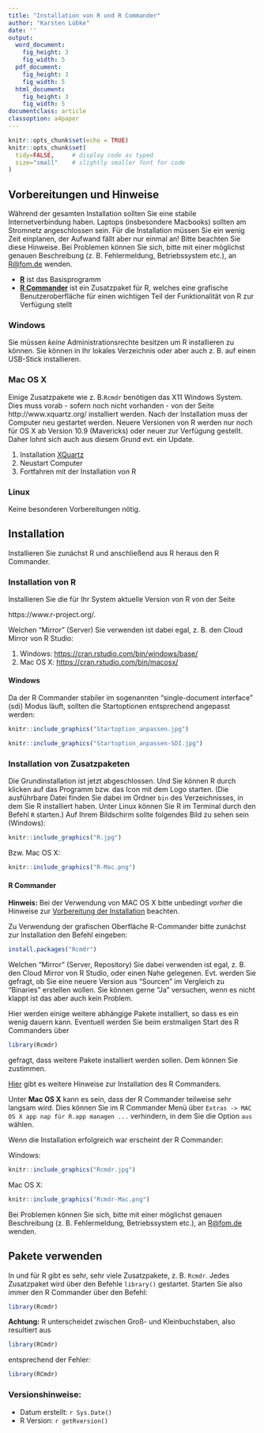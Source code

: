 ```yaml
---
title: "Installation von R und R Commander"
author: "Karsten Lübke"
date: ''
output:
  word_document:
    fig_height: 3
    fig_width: 5
  pdf_document:
    fig_height: 3
    fig_width: 5
  html_document:
    fig_height: 3
    fig_width: 5
documentclass: article
classoption: a4paper
---
```


```r
knitr::opts_chunk$set(echo = TRUE)
knitr::opts_chunk$set(
  tidy=FALSE,     # display code as typed
  size="small"    # slightly smaller font for code
)
```

## Vorbereitungen und Hinweise
Während der gesamten Installation sollten Sie eine stabile Internetverbindung haben. Laptops (insbesondere Macbooks) sollten am Stromnetz angeschlossen sein. Für die Installation müssen Sie ein wenig Zeit einplanen, der Aufwand fällt aber nur einmal an! Bitte beachten Sie diese Hinweise. Bei Problemen können Sie sich, bitte mit einer möglichst genauen Beschreibung (z. B. Fehlermeldung, Betriebssystem etc.), an <R@fom.de> wenden.

* [**R**](https://www.r-project.org/) ist das Basisprogramm
* [**R Commander**](http://socserv.socsci.mcmaster.ca/jfox/Misc/Rcmdr/) ist ein Zusatzpaket für R, welches eine grafische Benutzeroberfläche für einen wichtigen Teil der Funktionalität von R zur Verfügung stellt


### Windows
Sie müssen *keine* Administrationsrechte besitzen um R installieren zu können. Sie können in Ihr lokales Verzeichnis oder aber auch z. B. auf einen USB-Stick installieren. 

### Mac OS X {#anchor}
Einige Zusatzpakete wie z. B.`Rcmdr` benötigen das X11 Windows System. Dies muss vorab - sofern noch nicht vorhanden - von der Seite http://www.xquartz.org/ installiert werden. Nach der Installation muss der Computer neu gestartet werden. Neuere Versionen von R werden nur noch für OS X ab Version 10.9 (Mavericks) oder neuer zur Verfügung gestellt. Daher lohnt sich auch aus diesem Grund evt. ein Update. 

1.  Installation [XQuartz](http://www.xquartz.org/)
2.  Neustart Computer
3.  Fortfahren mit der Installation von R

### Linux
Keine besonderen Vorbereitungen nötig. 

## Installation 
Installieren Sie zunächst R und anschließend aus R heraus den R Commander.



### Installation von R
Installieren Sie die für Ihr System aktuelle Version von R von der Seite 

https://www.r-project.org/. 

Welchen "Mirror" (Server) Sie verwenden ist dabei egal, z. B. den Cloud Mirror von R Studio:

1.  Windows: [https://cran.rstudio.com/bin/windows/base/](https://cran.rstudio.com/bin/windows/base/)
2.  Mac OS X: [https://cran.rstudio.com/bin/macosx/](https://cran.rstudio.com/bin/macosx/)

#### Windows
Da der R Commander stabiler im sogenannten "single-document interface" (sdi) Modus läuft, sollten die Startoptionen entsprechend angepasst werden:

```r
knitr::include_graphics("Startoption_anpassen.jpg")
```

```r
knitr::include_graphics("Startoption_anpassen-SDI.jpg")
```

### Installation von Zusatzpaketen

Die Grundinstallation ist jetzt abgeschlossen. Und Sie können R durch klicken auf das Programm bzw. das Icon mit dem Logo starten. (Die ausführbare Datei finden Sie dabei im Ordner `bin` des Verzeichnisses, in dem Sie R installiert haben. Unter Linux können Sie R im Terminal durch den Befehl `R` starten.)
Auf Ihrem Bildschirm sollte folgendes Bild zu sehen sein (Windows):

```r
knitr::include_graphics("R.jpg")
```


\newpage
Bzw. Mac OS X:

```r
knitr::include_graphics("R-Mac.png")
```

#### R Commander
**Hinweis:** Bei der Verwendung von MAC OS X bitte unbedingt *vorher* die Hinweise zur [Vorbereitung der Installation](#anchor) beachten. 

Zu Verwendung der grafischen Oberfläche R-Commander bitte zunächst zur Installation den Befehl eingeben:
```r
install.packages("Rcmdr")
```
Welchen "Mirror" (Server, Repository) Sie dabei verwenden ist egal, z. B. den Cloud Mirror von R Studio, oder einen Nahe gelegenen. Evt. werden Sie gefragt, ob Sie eine neuere Version aus "Sourcen" im Vergleich zu "Binaries" erstellen wollen. Sie können gerne "Ja" versuchen, wenn es nicht klappt ist das aber auch kein Problem.

Hier werden einige weitere abhängige Pakete installiert, so dass es ein wenig dauern kann. Eventuell werden Sie beim erstmaligen Start des R Commanders über
```r
library(Rcmdr)
```
gefragt, dass weitere Pakete installiert werden sollen. Dem können Sie zustimmen.

[Hier](http://socserv.socsci.mcmaster.ca/jfox/Misc/Rcmdr/installation-notes.html) gibt es weitere Hinweise zur Installation des R Commanders.

Unter **Mac OS X** kann es sein, dass der R Commander teilweise sehr langsam wird. Dies können Sie im R Commander Menü über `Extras -> MAC OS X app nap für R.app managen ...` verhindern, in dem Sie die Option `aus` wählen.

Wenn die Installation erfolgreich war erscheint der R Commander:

Windows:

```r
knitr::include_graphics("Rcmdr.jpg")
```


\newpage
Mac OS X:

```r
knitr::include_graphics("Rcmdr-Mac.png")
```

Bei Problemen können Sie sich, bitte mit einer möglichst genauen Beschreibung (z. B. Fehlermeldung, Betriebssystem etc.), an <R@fom.de> wenden.


## Pakete verwenden
In und für R gibt es sehr, sehr viele Zusatzpakete, z. B. `Rcmdr`. Jedes Zusatzpaket wird über den Befehle `library()` gestartet. Starten Sie also immer den R Commander über den Befehl:

```r
library(Rcmdr)
```


**Achtung:** R unterscheidet zwischen Groß- und Kleinbuchstaben, also resultiert aus
```r
library(RCmdr)
```
entsprechend der Fehler:
```r
library(RCmdr)
```

### Versionshinweise:
* Datum erstellt: `r Sys.Date()`
* R Version: `r getRversion()`



